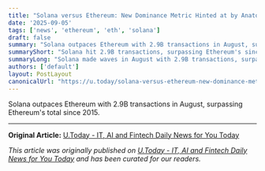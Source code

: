 ```yaml
---
title: "Solana versus Ethereum: New Dominance Metric Hinted at by Anatoly Yakovenko"
date: '2025-09-05'
tags: ['news', 'ethereum', 'eth', 'solana']
draft: false
summary: "Solana outpaces Ethereum with 2.9B transactions in August, surpassing Ethereum's total since 2015."
summaryShort: "Solana hit 2.9B transactions, surpassing Ethereum's since 2015"
summaryLong: "Solana made waves in August with 2.9B transactions, surpassing Ethereum's total since 2015. A clear indication of Solana's growing popularity and scalability in the crypto space."
authors: ['default']
layout: PostLayout
canonicalUrl: "https://u.today/solana-versus-ethereum-new-dominance-metric-hinted-at-by-anatoly-yakovenko"
---
```


Solana outpaces Ethereum with 2.9B transactions in August, surpassing Ethereum's total since 2015.

---

**Original Article:** [U.Today - IT, AI and Fintech Daily News for You Today](https://u.today/solana-versus-ethereum-new-dominance-metric-hinted-at-by-anatoly-yakovenko)

*This article was originally published on [U.Today - IT, AI and Fintech Daily News for You Today](https://u.today/solana-versus-ethereum-new-dominance-metric-hinted-at-by-anatoly-yakovenko) and has been curated for our readers.*
